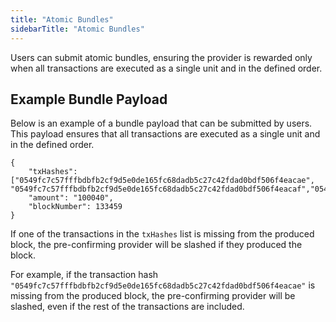 ```yaml
---
title: "Atomic Bundles"
sidebarTitle: "Atomic Bundles"
---
```


Users can submit atomic bundles, ensuring the provider is rewarded only when all transactions are executed as a single unit and in the defined order.

## Example Bundle Payload

Below is an example of a bundle payload that can be submitted by users. This payload ensures that all transactions are executed as a single unit and in the defined order.
```
{
    "txHashes": ["0549fc7c57fffbdbfb2cf9d5e0de165fc68dadb5c27c42fdad0bdf506f4eacae", "0549fc7c57fffbdbfb2cf9d5e0de165fc68dadb5c27c42fdad0bdf506f4eacaf","0549fc7c57fffbdbfb2cf9d5e0de165fc68dadb5c27c42fdad0bdf506f4effff"],
    "amount": "100040",
    "blockNumber": 133459
}
```

If one of the transactions in the `txHashes` list is missing from the produced block, the pre-confirming provider will be slashed if they produced the block. 

For example, if the transaction hash `"0549fc7c57fffbdbfb2cf9d5e0de165fc68dadb5c27c42fdad0bdf506f4eacae"` is missing from the produced block, the pre-confirming provider will be slashed, even if the rest of the transactions are included.
